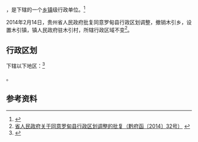 {{中国乡级行政区|52/27/28/207/000}}

'''{{PAGENAMEBASE}}'''，是{{PRC admin/fullname|52/27/28/207/000|3}}下辖的一个[[乡镇|乡镇]]级行政单位。<ref>{{PRC admin/ref sgc|{{PRC admin/parent|52/27/28/207/000}}}}</ref>

2014年2月14日，贵州省人民政府批复同意罗甸县行政区划调整，撤销木引乡，设置木引镇，镇人民政府驻木引村，所辖行政区域不变<ref>[http://www.gzgov.gov.cn/xxgk/jbxxgk/fgwj/zfwj/qfh/201507/t20150703_298192.html 省人民政府关于同意罗甸县行政区划调整的批复（黔府函〔2014〕32号）] {{webarchive|url=https://web.archive.org/web/20170831082813/http://www.gzgov.gov.cn/xxgk/jbxxgk/fgwj/zfwj/qfh/201507/t20150703_298192.html |date=2017-08-31 }}</ref>。

== 行政区划 ==

{{PAGENAMEBASE}}下辖以下地区：<ref>{{PRC admin/ref sgc|52/27/28/207/000}}</ref>

{{PRC admin/children|52/27/28/207/000}}。

== 参考资料 ==

{{reflist}}

{{行政区划小作品}}
{{PRC admin/navcat|52/27/28/207/000}}